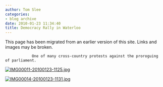 ```yaml
---
author: Tom Slee
categories:
- blog archive
date: 2010-01-23 11:34:40
title: Democracy Rally in Waterloo
---
```


::: {.callout-note}

This page has been migrated from an earlier version of this site. 
Links and images may be broken.

:::



				One of many cross-country protests against the proroguing of parliament.  




[![IMG00011-20100123-1125.jpg](http://whimsley.typepad.com/.a/6a00d83451d3b369e201287704e9fa970c-580wi)](http://whimsley.typepad.com/files/img00011201001231125.jpg)   




[![IMG00014-20100123-1131.jpg](http://whimsley.typepad.com/.a/6a00d83451d3b369e20120a801c304970b-580wi)](http://whimsley.typepad.com/files/img00014201001231131.jpg)   




		
